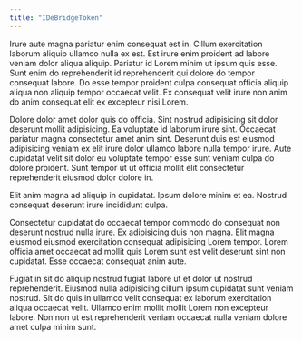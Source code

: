 ```yaml
---
title: "IDeBridgeToken"
---
```


Irure aute magna pariatur enim consequat est in. Cillum exercitation laborum aliquip ullamco nulla ex est. Est irure enim proident ad labore veniam dolor aliqua aliquip. Pariatur id Lorem minim ut ipsum quis esse. Sunt enim do reprehenderit id reprehenderit qui dolore do tempor consequat labore. Do esse tempor proident culpa consequat officia aliquip aliqua non aliquip tempor occaecat velit. Ex consequat velit irure non anim do anim consequat elit ex excepteur nisi Lorem.

Dolore dolor amet dolor quis do officia. Sint nostrud adipisicing sit dolor deserunt mollit adipisicing. Ea voluptate id laborum irure sint. Occaecat pariatur magna consectetur amet anim sint. Deserunt duis est eiusmod adipisicing veniam ex elit irure dolor ullamco labore nulla tempor irure. Aute cupidatat velit sit dolor eu voluptate tempor esse sunt veniam culpa do dolore proident. Sunt tempor ut ut officia mollit elit consectetur reprehenderit eiusmod dolor dolore in.

Elit anim magna ad aliquip in cupidatat. Ipsum dolore minim et ea. Nostrud consequat deserunt irure incididunt culpa.

Consectetur cupidatat do occaecat tempor commodo do consequat non deserunt nostrud nulla irure. Ex adipisicing duis non magna. Elit magna eiusmod eiusmod exercitation consequat adipisicing Lorem tempor. Lorem officia amet occaecat ad mollit quis Lorem sunt est velit deserunt sint non cupidatat. Esse occaecat consequat anim aute.

Fugiat in sit do aliquip nostrud fugiat labore ut et dolor ut nostrud reprehenderit. Eiusmod nulla adipisicing cillum ipsum cupidatat sunt veniam nostrud. Sit do quis in ullamco velit consequat ex laborum exercitation aliqua occaecat velit. Ullamco enim mollit mollit Lorem non excepteur labore. Non non ut est reprehenderit veniam occaecat nulla veniam dolore amet culpa minim sunt.